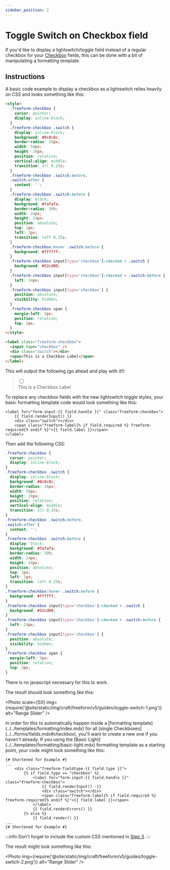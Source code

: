 ```yaml
---
sidebar_position: 2
---
```



# Toggle Switch on Checkbox field

If you'd like to display a lightswitch/toggle field instead of a regular checkbox for your [Checkbox](../../forms/fields.mdx#checkbox) fields, this can be done with a bit of manipulating a formatting template.

## Instructions

<VerticalStepWrapper>
<StepMarkdown>
A basic code example to display a checkbox as a lightswitch relies heavily on CSS and looks something like this:

```html showLineNumbers
<style>
  .freeform-checkbox {
    cursor: pointer;
    display: inline-block;
  }
  .freeform-checkbox .switch {
    display: inline-block;
    background: #8c8c8c;
    border-radius: 16px;
    width: 50px;
    height: 28px;
    position: relative;
    vertical-align: middle;
    transition: all 0.25s;
  }
  .freeform-checkbox .switch:before,
  .switch:after {
    content: '';
  }
  .freeform-checkbox .switch:before {
    display: block;
    background: #fafafa;
    border-radius: 50%;
    width: 24px;
    height: 24px;
    position: absolute;
    top: 2px;
    left: 2px;
    transition: left 0.25s;
  }
  .freeform-checkbox:hover .switch:before {
    background: #ffffff;
  }
  .freeform-checkbox input[type='checkbox']:checked + .switch {
    background: #52cd00;
  }
  .freeform-checkbox input[type='checkbox']:checked + .switch:before {
    left: 24px;
  }
  .freeform-checkbox input[type='checkbox'] {
    position: absolute;
    visibility: hidden;
  }
  .freeform-checkbox span {
    margin-left: 5px;
    position: relative;
    top: 2px;
  }
</style>

<label class="freeform-checkbox">
  <input type="checkbox" />
  <div class="switch"></div>
  <span>This is a Checkbox Label</span>
</label>
```

This will output the following (go ahead and play with it!):

<blockquote className="form-styling mb-7">
  <label className="docs-demo-freeform-checkbox ">
    <input type="checkbox" value="" />
    <div className="docs-demo-switch"></div>
    <span>This is a Checkbox Label</span>
  </label>
</blockquote>

</StepMarkdown>
<StepMarkdown>
To replace any checkbox fields with the new lightswitch toggle styles, your basic formatting template code would look something like this:

```twig showLineNumbers
<label for="form-input-{{ field.handle }}" class="freeform-checkbox">
    {{ field.renderInput() }}
    <div class="switch"></div>
    <span class="freeform-label{% if field.required %} freeform-required{% endif %}">{{ field.label }}</span>
</label>
```

</StepMarkdown>
<StepMarkdown>
Then add the following CSS:

```css showLineNumbers
.freeform-checkbox {
  cursor: pointer;
  display: inline-block;
}
.freeform-checkbox .switch {
  display: inline-block;
  background: #8c8c8c;
  border-radius: 16px;
  width: 50px;
  height: 28px;
  position: relative;
  vertical-align: middle;
  transition: all 0.25s;
}
.freeform-checkbox .switch:before,
.switch:after {
  content: '';
}
.freeform-checkbox .switch:before {
  display: block;
  background: #fafafa;
  border-radius: 50%;
  width: 24px;
  height: 24px;
  position: absolute;
  top: 2px;
  left: 2px;
  transition: left 0.25s;
}
.freeform-checkbox:hover .switch:before {
  background: #ffffff;
}
.freeform-checkbox input[type='checkbox']:checked + .switch {
  background: #52cd00;
}
.freeform-checkbox input[type='checkbox']:checked + .switch:before {
  left: 24px;
}
.freeform-checkbox input[type='checkbox'] {
  position: absolute;
  visibility: hidden;
}
.freeform-checkbox span {
  margin-left: 5px;
  position: relative;
  top: 2px;
}
```

There is no javascript necessary for this to work.

The result should look something like this:

<Photo
  scale={50}
  img={require('@site/static/img/craft/freeform/v5/guides/toggle-switch-1.png')}
  alt="Range Slider"
/>

</StepMarkdown>
<StepMarkdown>
In order for this to automatically happen inside a [formatting template](../../templates/formatting/index.mdx) for all [single Checkboxes](../../forms/fields.mdx#checkbox), you'll want to create a new one if you haven't already. If you using the [Basic Light](../../templates/formatting/basic-light.mdx) formatting template as a starting point, your code might look something like this:

```twig {4-10} showLineNumbers
{# Shortened for Example #}
...
    <div class="freeform-fieldtype-{{ field.type }}">
        {% if field.type == "checkbox" %}
            <label for="form-input-{{ field.handle }}" class="freeform-checkbox">
                {{ field.renderInput() -}}
                <div class="switch"></div>
                <span class="freeform-label{% if field.required %} freeform-required{% endif %}">{{ field.label }}</span>
            </label>
            {{ field.renderErrors() }}
        {% else %}
            {{ field.render() }}
...
{# Shortened for Example #}
```

:::info
Don't forget to include the custom CSS mentioned in [Step 3](#step-3).
:::

The result might look something like this:

<Photo
  img={require('@site/static/img/craft/freeform/v5/guides/toggle-switch-2.png')}
  alt="Range Slider"
/>

</StepMarkdown>

</VerticalStepWrapper>
